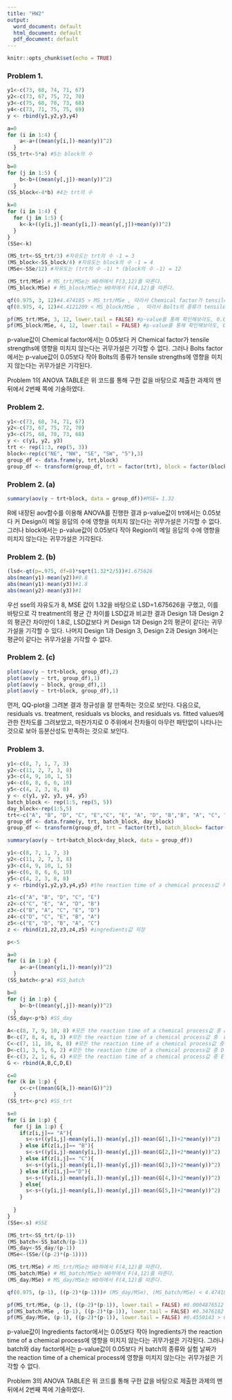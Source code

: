 ```yaml
---
title: "HW2"
output:
  word_document: default
  html_document: default
  pdf_document: default
---
```


```r
knitr::opts_chunk$set(echo = TRUE)
```

### Problem 1.

```r
y1<-c(73, 68, 74, 71, 67)
y2<-c(73, 67, 75, 72, 70)
y3<-c(75, 68, 78, 73, 68)
y4<-c(73, 71, 75, 75, 69)
y <- rbind(y1,y2,y3,y4)

a=0
for (i in 1:4) {
    a<-a+((mean(y[i,])-mean(y))^2)
  }
(SS_trt<-5*a) #5는 block의 수

b=0
for (j in 1:5) {
    b<-b+((mean(y[,j])-mean(y))^2)
  }
(SS_block<-4*b) #4는 trt의 수
  
k=0
for (i in 1:4) {
  for (j in 1:5) {
    k<-k+((y[i,j]-mean(y[i,])-mean(y[,j])+mean(y))^2)
  }
}
(SSe<-k)

(MS_trt<-SS_trt/3) #자유도는 trt의 수 -1 = 3
(MS_block<-SS_block/4) #자유도는 block의 수 -1 = 4
(MSe<-SSe/12) #자유도는 (trt의 수 -1) * (block의 수 -1) = 12

(MS_trt/MSe) # MS_trt/MSe는 H0하에서 F(3,12)를 따른다.
(MS_block/MSe) # MS_block/MSe는 H0하에서 F(4,12)를 따른다.

qf(0.975, 3, 12)#4.474185 > MS_trt/MSe , 따라서 Chemical factor가 tensile strengths에 영향을 미치지 않는다는 귀무가설은 기각할 수 없다.
qf(0.975, 4, 12)#4.4121209 < MS_block/MSe ,  따라서 Bolts의 종류가 tensile strengths에 영향을 미치지 않는다는 귀무가설을 기각한다.

pf(MS_trt/MSe, 3, 12, lower.tail = FALSE) #p-value를 통해 확인해보아도, 0.05보다 크므로 귀무가설을 기각할 수 없다.
pf(MS_block/MSe, 4, 12, lower.tail = FALSE) #p-value를 통해 확인해보아도, 0.05보다 작으므로 귀무가설을 기각한다.
```

p-value값이 Chemical factor에서는 0.05보다 커 Chemical factor가 tensile strengths에 영향을 미치지 않는다는 귀무가설은 기각할 수 없다. 그러나 Bolts factor에서는 p-value값이 0.05보다 작아 Bolts의 종류가 tensile strengths에 영향을 미치지 않는다는 귀무가설은 기각된다.

Problem 1의 ANOVA TABLE은 위 코드를 통해 구한 값을 바탕으로 제출한 과제의 맨 뒤에서 2번째 쪽에 기술하였다.

### Problem 2.

```r
y1<-c(73, 68, 74, 71, 67)
y2<-c(73, 67, 75, 72, 70)
y3<-c(75, 68, 78, 73, 68)
y <- c(y1, y2, y3)
trt <- rep(1:3, rep(5, 3))
block<-rep(c("NE", "NW", "SE", "SW", "5"),3)
group_df <- data.frame(y, trt,block)
group_df <- transform(group_df, trt = factor(trt), block = factor(block))
```

### Problem 2. (a)
```r
summary(aov(y ~ trt+block, data = group_df))#MSE= 1.32
```

R에 내장된 aov함수를 이용해 ANOVA를 진행한 결과 p-value값이 trt에서는 0.05보다 커 Design이 메일 응답의 수에 영향을 미치지 않는다는 귀무가설은 기각할 수 없다. 그러나 block에서는 p-value값이 0.05보다 작아 Region이 메일 응답의 수에 영향을 미치지 않는다는 귀무가설은 기각된다.

### Problem 2. (b)
```r
(lsd<-qt(p=.975, df=8)*sqrt(1.32*2/5))#1.675626
abs(mean(y1)-mean(y2))#0.8
abs(mean(y1)-mean(y3))#1.8
abs(mean(y2)-mean(y3))#1
```
우선 sse의 자유도가 8, MSE 값이 1.32을 바탕으로 LSD=1.675626을 구했고, 이를 바탕으로 각 treatment의 평균 간 차이를 LSD값과 비교한 결과 Design 1과 Design 2의 평균간 차이만이 1.8로, LSD값보다 커 Design 1과 Design 2의 평균이 같다는 귀무가설을 기각할 수 있다. 나머지 Design 1과 Design 3, Design 2과 Design 3에서는 평균이 같다는 귀무가설을 기각할 수 없다.

### Problem 2. (c)
```r
plot(aov(y ~ trt+block, group_df),2)
plot(aov(y ~ trt, group_df),1)
plot(aov(y ~ block, group_df),1)
plot(aov(y ~ trt+block, group_df),1)
```

먼저, QQ-plot을 그려본 결과 정규성을 잘 만족하는 것으로 보인다. 다음으로, residuals vs. treatment, residuals vs blocks,
and residuals vs. fitted values에 관한 잔차도를 그려보았고, 마찬가지로 0 주위에서 잔차들이 아무런 패턴없이 나타나는 것으로 보아 등분산성도 만족하는 것으로 보인다.

### Problem 3.

```r
y1<-c(8, 7, 1, 7, 3)
y2<-c(11, 2, 7, 3, 8)
y3<-c(4, 9, 10, 1, 5)
y4<-c(6, 8, 6, 6, 10)
y5<-c(4, 2, 3, 8, 8)
y <- c(y1, y2, y3, y4, y5)
batch_block <- rep(1:5, rep(5, 5))
day_block<-rep(1:5,5)
trt<-c("A", "B", "D", "C", "E","C", "E", "A", "D", "B","B", "A", "C", "E", "D","D", "C", "E", "B", "A","E", "D", "B", "A", "C")
group_df <- data.frame(y, trt, batch_block, day_block)
group_df <- transform(group_df, trt = factor(trt), batch_block= factor(batch_block), day_block = factor(day_block) )

summary(aov(y ~ trt+batch_block+day_block, data = group_df))
```

```r
y1<-c(8, 7, 1, 7, 3)
y2<-c(11, 2, 7, 3, 8)
y3<-c(4, 9, 10, 1, 5)
y4<-c(6, 8, 6, 6, 10)
y5<-c(4, 2, 3, 8, 8)
y <- rbind(y1,y2,y3,y4,y5) #the reaction time of a chemical process값 저장

z1<-c("A", "B", "D", "C", "E")
z2<-c("C", "E", "A", "D", "B")
z3<-c("B", "A", "C", "E", "D")
z4<-c("D", "C", "E", "B", "A")
z5<-c("E", "D", "B", "A", "C")
z <- rbind(z1,z2,z3,z4,z5) #ingredients값 저장

p<-5

a=0
for (i in 1:p) {
    a<-a+((mean(y[i,])-mean(y))^2)
  }
(SS_batch<-p*a) #SS_batch

b=0
for (j in 1:p) {
    b<-b+((mean(y[,j])-mean(y))^2)
  }
(SS_day<-p*b) #SS_day

A<-c(8, 7, 9, 10, 8) #모든 the reaction time of a chemical process값 중 A ingredients로 실험 한 것.
B<-c(7, 8, 4, 6, 3) #모든 the reaction time of a chemical process값 중  B ingredients로 실험 한 것.
C<-c(7, 11, 10, 8, 8) #모든 the reaction time of a chemical process값 중 C ingredients로 실험 한 것.
D<-c(1, 3, 5, 6, 2) #모든 the reaction time of a chemical process값 중 D ingredients로 실험 한 것.
E<-c(3, 2, 1, 6, 4) #모든 the reaction time of a chemical process값 중 E ingredients로 실험 한 것.
G <- rbind(A,B,C,D,E)

c=0
for (k in 1:p) {
    c<-c+((mean(G[k,])-mean(G))^2)
  }
(SS_trt<-p*c) #SS_trt

s=0
for (i in 1:p) {
  for (j in 1:p) {
    if(z[i,j]== "A"){
      s<-s+((y[i,j]-mean(y[i,])-mean(y[,j])-mean(G[1,])+2*mean(y))^2)
    } else if(z[i,j]== "B"){
      s<-s+((y[i,j]-mean(y[i,])-mean(y[,j])-mean(G[2,])+2*mean(y))^2)
    } else if(z[i,j]== "C"){
      s<-s+((y[i,j]-mean(y[i,])-mean(y[,j])-mean(G[3,])+2*mean(y))^2)
    } else if(z[i,j]=="D"){
      s<-s+((y[i,j]-mean(y[i,])-mean(y[,j])-mean(G[4,])+2*mean(y))^2)
    } else{
      s<-s+((y[i,j]-mean(y[i,])-mean(y[,j])-mean(G[5,])+2*mean(y))^2) 
    }
  
  }
}
(SSe<-s) #SSE

(MS_trt<-SS_trt/(p-1))
(MS_batch<-SS_batch/(p-1))
(MS_day<-SS_day/(p-1))
(MSe<-(SSe/((p-2)*(p-1))))

(MS_trt/MSe) # MS_trt/MSe는 H0하에서 F(4,12)를 따른다.
(MS_batch/MSe) # MS_batch/MSe는 H0하에서 F(4,12)를 따른다.
(MS_day/MSe) # MS_day/MSe는 H0하에서 F(4,12)를 따른다.

qf(0.975, (p-1), ((p-2)*(p-1)))# (MS_day/MSe), (MS_batch/MSe) < 4.474185< (MS_trt/MSe) 

pf(MS_trt/MSe, (p-1), ((p-2)*(p-1)), lower.tail = FALSE) #0.0004876512 < 0.05
pf(MS_batch/MSe , (p-1), ((p-2)*(p-1)), lower.tail = FALSE) #0.3476182 > 0.05
pf(MS_day/MSe, (p-1), ((p-2)*(p-1)), lower.tail = FALSE) #0.4550143 > 0.05
```

p-value값이 Ingredients factor에서는 0.05보다 작아 Ingredients가  the reaction time of a chemical process에 영향을 미치지 않는다는 귀무가설은 기각된다. 그러나 batch와 day factor에서는 p-value값이 0.05보다 커 batch의 종류와 실험 날짜가 the reaction time of a chemical process에 영향을 미치지 않는다는 귀무가설은 기각할 수 없다.

Problem 3의 ANOVA TABLE은 위 코드를 통해 구한 값을 바탕으로 제출한 과제의 맨 뒤에서 2번째 쪽에 기술하였다.